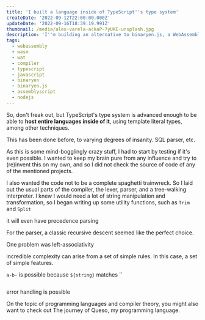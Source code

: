 ```yaml
---
title: 'I built a language inside of TypeScript''s type system'
createDate: '2022-09-12T22:00:00.000Z'
updateDate: '2022-09-16T18:39:19.991Z'
thumbnail: /media/alex-varela-ackaP-7yUKE-unsplash.jpg
description: 'I''m building an alternative to binaryen.js, a WebAssembly compilation toolkit, to advance the WASM ecosystem and provide a stellar developer experience.'
tags:
  - webassembly
  - wasm
  - wat
  - compiler
  - typescript
  - javascript
  - binaryen
  - binaryen.js
  - assemblyscript
  - nodejs
---
```


So, don't freak out, but TypeScript's type system is advanced enough to be able to **host entire languages inside of it**, using template literal types, among other techniques.

This has been done before, to varying degrees of insanity. SQL parser, etc.

As this is some mind-bogglingly crazy stuff, I had to start by testing if it's even possible. I wanted to keep my brain pure from any influence and try to (re)invent this on my own, and so I did not check the source of code of any of the mentioned projects.

I also wanted the code not to be a complete spaghetti trainwreck. So I laid out the usual parts of the compiler, the lexer, parser, and a tree-walking interpreter. I knew I would need a lot of string manipulation and transformation, so I began writing up some utility functions, such as `Trim` and `Split`

it will even have precedence parsing

For the parser, a classic recursive descent seemed like the perfect choice.

One problem was left-associativity

incredible complexity can arise from a set of simple rules. In this case, a set of simple features.

`a-b-` is possible because `${string}` matches ``
```tsx

```


error handling is possible

On the topic of programming languages and compiler theory, you might also want to check out The journey of Queso, my programming language.